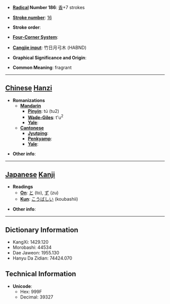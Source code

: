 * '''[[Wiktionary:Chinese radical index| Radical]] Number 186''': [[Wiktionary:Chinese radical index 香|香]]+7 strokes

* '''[[Wiktionary:Chinese total strokes index|Stroke number]]''': [[Wiktionary:Chinese total strokes index 16|16]]

* '''Stroke order''': 

* '''[[Wiktionary:Chinese four corner index|Four-Corner System]]''': 

* '''[[Wiktionary:Chinese Cangjie index|Cangjie input]]''': 竹日月弓木 (HABND)

* '''Graphical Significance and Origin''': 

* '''Common Meaning''': fragrant

----

== [[Chinese]] [[Hanzi]] ==

* '''Romanizations'''
** '''[[Mandarin]]'''
*** '''[[Pinyin]]''': tú (tu2)
*** '''[[Wade-Giles]]''': t'u<sup>2</sup>
*** '''[[Yale]]''': 
** '''[[Cantonese]]'''
*** '''[[Jyutping]]''':
*** '''[[Penkyamp]]''': 
*** '''[[Yale]]''': 

* '''Other info''': 

----

== [[Japanese]] [[Kanji]] ==

* '''Readings'''
** '''[[On]]''': [[と]] (to), [[ず]] (zu)
** '''[[Kun]]''': [[こうばしい]] (koubashii)

* '''Other info''':  

----

== Dictionary Information ==

* KangXi: 1429.120
* Morobashi: 44534
* Dae Jaweon: 1955.130
* Hanyu Da Zidian: 74424.070

== Technical Information ==

* '''Unicode''':
** Hex: 999F
** Decimal: 39327